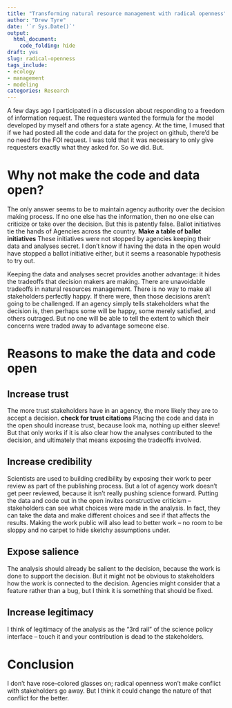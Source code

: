 ```yaml
---
title: "Transforming natural resource management with radical openness"
author: "Drew Tyre"
date: '`r Sys.Date()`'
output: 
  html_document:
    code_folding: hide
draft: yes
slug: radical-openness
tags_include:
- ecology
- management
- modeling
categories: Research
---
```


A few days ago I participated in a discussion about responding to a freedom of 
information request. The requesters wanted the formula for the model developed 
by myself and others for a state agency. At the time, I mused that if we had
posted all the code and data for the project on github, there'd be no need for 
the FOI request. I was told that it was necessary to only give requesters exactly 
what they asked for. So we did. But.

# Why not make the code and data open? 

The only answer seems to be to maintain 
agency authority over the decision making process. If no one else has the 
information, then no one else can criticize or take over the decision. But this
is patently false. Ballot initiatives tie the hands of Agencies across the country. 
**Make a table of ballot initiatives**
These initiatives were not stopped by agencies keeping their data and analyses
secret. I don't know if having the data in the open would have stopped a ballot initiative
either, but it seems a reasonable hypothesis to try out. 

Keeping the data and analyses secret provides another advantage: it hides the tradeoffs
that decision makers are making. There are unavoidable tradeoffs in natural 
resources management. There is no way to make all stakeholders perfectly happy. 
If there were, then those decisions aren't going to be challenged. If an agency
simply tells stakeholders what the decision is, then perhaps some will be 
happy, some merely satisfied, and others outraged. But no one will be able to
tell the extent to which their concerns were traded away to advantage someone
else. 

# Reasons to make the data and code open

## Increase trust

The more trust stakeholders have in an agency, the more likely they are to accept 
a decision. **check for trust citations** Placing the code and data in the open
should increase trust, because look ma, nothing up either sleeve! But that only
works if it is also clear how the analyses contributed to the decision, and
ultimately that means exposing the tradeoffs involved. 

## Increase credibility

Scientists are used to building credibility by exposing their work to peer review
as part of the publishing process. But a lot of agency work doesn't get peer 
reviewed, because it isn't really pushing science forward. Putting the data and
code out in the open invites constructive criticism -- stakeholders can see 
what choices were made in the analysis. In fact, they can take the data and make
different choices and see if that affects the results. Making the work public
will also lead to better work -- no room to be sloppy and no carpet to hide
sketchy assumptions under. 

## Expose salience

The analysis should already be salient to the decision, because the work is done
to support the decision. But it might not be obvious to stakeholders how the work
is connected to the decision. Agencies might consider that a feature rather than 
a bug, but I think it is something that should be fixed.

## Increase legitimacy

I think of legitimacy of the analysis as the "3rd rail" of the science policy
interface -- touch it and your contribution is dead to the stakeholders. 

# Conclusion

I don't have rose-colored glasses on; radical openness won't make conflict with
stakeholders go away. But I think it could change the nature of that conflict for
the better. 